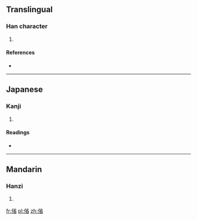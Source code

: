 ==Translingual==

===Han character===
{{Han char|rn=9|rad=人|as=09|sn=11|four=2926<sub>2</sub>|canj=人火竹山 (OFHU)|ids=⿰[[亻]][[省]]}}

# {{defn|Han|sort=人09}}

====References====
* {{Han ref|kx=0110.250|dkj=00857|dj=0236.090|hdz=10189.040|uh=5057|ud=20567|bh=D466|bd=54374}}

----

==Japanese==

===Kanji===
{{ja-kanji|grade=|rs=人09}}

# {{defn|lang=ja|sort=人09}}

====Readings====
* {{ja-readings|on=[[せい]] (sei), [[しゃう]] (shau)|kun=[[まつすぐなさま]] (matsusugunasama)}}

----

==Mandarin==

===Hanzi===
{{cmn-hanzi|pin=[[shěng]] ([[sheng3]])|wg=sheng<sup>3</sup>}}

# {{defn|lang=cmn|sort=人09}}

[[fr:偗]]
[[pl:偗]]
[[zh:偗]]